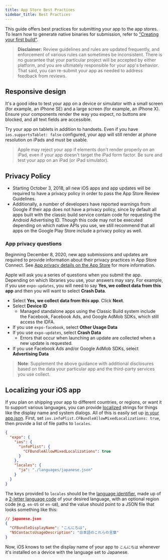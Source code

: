 ```yaml
---
title: App Store Best Practices
sidebar_title: Best Practices
---
```



This guide offers best practices for submitting your app to the app stores. To learn how to generate native binaries for submission, refer to ["Creating your first build"](/build/setup/).

> **Disclaimer:** Review guidelines and rules are updated frequently, and enforcement of various rules can sometimes be inconsistent. There is no guarantee that your particular project will be accepted by either platform, and you are ultimately responsible for your app's behavior. That said, you can re-submit your app as needed to address feedback from reviews.

<BoxLink title="Versioning your app" description="Learn how to configure native runtime versions for your apps." href="/build-reference/app-versions" />
<BoxLink title="App Store presence" description="Manage your Apple App Store metadata from the command line." href="/eas-metadata/introduction" />
<BoxLink title="Permissions" description="Refine native permissions and system dialog messages." href="/guides/permissions" />
<BoxLink title="App icons" description="App stores have strict rules for home screen icons." href="/guides/app-icons" />
<BoxLink title="Splash screen" description="Create a seamless loading experience using with the splash screen API." href="/guides/splash-screens" />
<BoxLink title="Status bar" description="Configure the native status bar to have high contrast on all screens." href="/guides/configuring-statusbar" />
<BoxLink title="Apple: Review guidelines" description="Official Apple guide on preparing your app for App Store review." href="https://developer.apple.com/app-store/review" />

## Responsive design

It's a good idea to test your app on a device or simulator with a small screen (for example, an iPhone SE) and a large screen (for example, an iPhone X). Ensure your components render the way you expect, no buttons are blocked, and all text fields are accessible.

Try your app on tablets in addition to handsets. Even if you have `ios.supportsTablet: false` configured, your app will still render at phone resolution on iPads and must be usable.

> Apple may reject your app if elements don't render properly on an iPad, even if your app doesn't target the iPad form factor. Be sure and test your app on an iPad (or iPad simulator).

## Privacy Policy

- Starting October 3, 2018, all new iOS apps and app updates will be required to have a privacy policy in order to pass the App Store Review Guidelines.
- Additionally, a number of developers have reported warnings from Google if their app does not have a privacy policy, since by default all apps built with the classic build service contain code for requesting the Android Advertising ID. Though this code may not be executed depending on which native APIs you use, we still recommend that all apps on the Google Play Store include a privacy policy as well.

### App privacy questions

Beginning December 8, 2020, new app submissions and updates are required to provide information about their privacy practices in App Store Connect. See [App privacy details on the App Store](https://developer.apple.com/app-store/app-privacy-details/) for more information.

Apple will ask you a series of questions when you submit the app. Depending on which libraries you use, your answers may vary. For example, if you use `expo-updates`, you will need to say **Yes, we collect data from this app** and then you will want to select **Crash Data**.

<ConfigClassic>

- Select **Yes, we collect data from this app**. Click **Next**.
- Select **Device ID**
  - Managed standalone apps using the Classic Build system include the Facebook, Facebook Ads, and Google AdMob SDKs, which still access the IDFA.
- If you use `expo-facebook`, select **Other Usage Data**
- If you use `expo-updates`, select **Crash Data**
  - Errors that occur when launching an update are collected when a new update is requested.
- If you use Facebook Ads and/or Google AdMob SDKs, select **Advertising Data**

> **Note**: Supplement the above guidance with additional disclosures based on the data your particular app and the third-party services you use collect.

</ConfigClassic>

## Localizing your iOS app

If you plan on shipping your app to different countries, or regions, or want it to support various languages, you can provide [localized](/versions/latest/sdk/localization) strings for things like the display name and system dialogs. All of this is easily set up [in your app.json](/workflow/configuration). First, set `ios.infoPlist.CFBundleAllowMixedLocalizations: true`, then provide a list of file paths to `locales`.

```json
{
  "expo": {
    "ios": {
      "infoPlist": {
        "CFBundleAllowMixedLocalizations": true
      }
    },
    "locales": {
      "ja": "./languages/japanese.json"
    }
  }
}
```

The keys provided to `locales` should be the [language identifier](https://developer.apple.com/documentation/xcode/choosing-localization-regions-and-scripts), made up of a [2-letter language code](https://www.loc.gov/standards/iso639-2/php/code_list.php) of your desired language, with an optional region code (e.g. `en-US` or `en-GB`), and the value should point to a JSON file that looks something like this:

```json
// japanese.json
{
  "CFBundleDisplayName": "こんにちは",
  "NSContactsUsageDescription": "日本語のこれらの言葉"
}
```

Now, iOS knows to set the display name of your app to `こんにちは` whenever it's installed on a device with the language set to Japanese.

